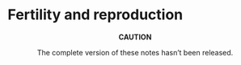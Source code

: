 # Fertility and reproduction

:::{.rmdcaution}
<center>
**CAUTION**

The complete version of these notes hasn't been released.
</center>
:::
